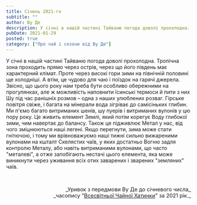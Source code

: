 ```yaml
---
title: Січень 2021-го
subtitle: ""
author: Ву Де
description: У січні в нашій частині Тайваню погода доволі прохолодна. Тропічна зона проходить прямо через острів, через що його південь має характерний клімат...
pubDate: 2021-01-29
posted: true
category: ["Про чай і сезони від Ву Де"]
---
```


У січні в нашій частині Тайваню погода доволі прохолодна. Тропічна зона проходить прямо через острів, через що його південь має характерний клімат. Проте через високі гори зими на північній половині ще холодніші. А втім, це чудово для чаю і поїздок на гарячі джерела. Звісно, що цього року нам треба бути особливо обережними на прогулянках, але ж можливість наповнити їсинські термоси й пити з них Шу під час ранішніх розмов – одна з наших улюблених розваг. Гірське повітря свіже, і багата на мінерали вода зігріває до самісіньких глибин. Ми п'ємо багато витриманих шенів, шу пуерів і витриманих вулонів у цю пору року. Це живить елемент Землі, який потім корегує Воду глибокої зими, чим навертає до балансу. Також це підживлює Метал у нас, від чого зміцнюються наші легені. Якщо перегнути, зима може стати гнітючою, і тому ми врівноважуємо наші тижні сильно вижареними вулонами на кшталт Скелястих чаїв, у яких достатньо Вогню задля контролю Металу, або навіть витриманими вулонами, що часто "металеві", а отже запобігають нестачі цього елемента, яка може виникнути через уживання всіх отих заварених і зварених "земляних" чаїв.

<p>&nbsp;</p>
<p align="right" style="font-size: 0.9rem;">_Уривок з передмови Ву Де до січневого числа_<br />_часопису "<a href="http://www.globalteahut.org/" target="_blank" rel="noopener noreferrer">Всесвітньої Чайної Хатинки</a>" за 2021 рік._</p>